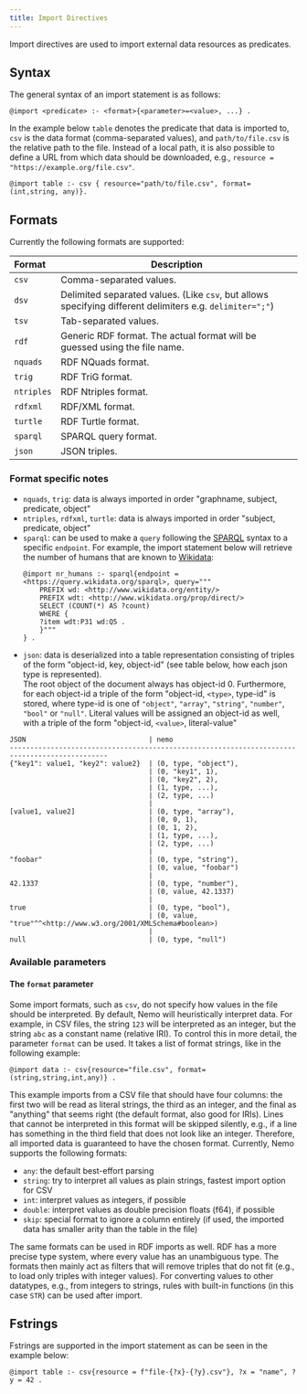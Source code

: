 ```yaml
---
title: Import Directives
---
```



Import directives are used to import external data resources as predicates.

## Syntax
The general syntax of an import statement is as follows:
```
@import <predicate> :- <format>{<parameter>=<value>, ...} .
```
In the example below `table` denotes the predicate that data is imported to, `csv` is the data format (comma-separated values),
and `path/to/file.csv` is the relative path to the file. Instead of a local path, it is also possible to define a URL from
which data should be downloaded, e.g., `resource = "https://example.org/file.csv"`.

```
@import table :- csv { resource="path/to/file.csv", format=(int,string, any)}.
```


## Formats

Currently the following formats are supported:

| <span class="pe-8">Format</span> | Description |
|:-------|-------------|
| `csv`  | Comma-separated values. |
| `dsv`  | Delimited separated values. (Like `csv`, but allows specifying different delimiters e.g. `delimiter=";"`) |
| `tsv` | Tab-separated values. |
| `rdf` | Generic RDF format. The actual format will be guessed using the file name. |
| `nquads` | RDF NQuads format. |
| `trig` | RDF TriG format. |
| `ntriples` | RDF Ntriples format.|
| `rdfxml` | RDF/XML format. |
| `turtle` | RDF Turtle format. |
| `sparql` | SPARQL query format. |
| `json` | JSON triples. |
### Format specific notes
- `nquads`, `trig`: data is always imported in order "graphname, subject, predicate, object"
- `ntriples`, `rdfxml`, `turtle`: data is always imported in order "subject, predicate, object"
- `sparql`: can be used to make a `query` following the [SPARQL](https://www.w3.org/TR/sparql11-query/) syntax to a specific `endpoint`.  For example, the import statement below will retrieve the number of humans that are known to [Wikidata](https://www.wikidata.org/wiki/Wikidata:Main_Page):
    ```
    @import nr_humans :- sparql{endpoint = <https://query.wikidata.org/sparql>, query="""
        PREFIX wd: <http://www.wikidata.org/entity/>
        PREFIX wdt: <http://www.wikidata.org/prop/direct/>
        SELECT (COUNT(*) AS ?count)
        WHERE {
        ?item wdt:P31 wd:Q5 .
        }"""
    } .
    ```
- `json`: data is deserialized into a table representation consisting of triples of the form "object-id, key, object-id"
 (see table below, how each json type is represented).   
 The root object of the document always has object-id 0. Furthermore, for each object-id a triple of the form "object-id, `<type>`, type-id" is stored, where type-id is one of `"object"`, `"array"`, `"string"`, `"number"`, `"bool"` or `"null"`. Literal values will be assigned an object-id as well, with a triple of the form "object-id, `<value>`, literal-value"

```
JSON                              | nemo
----------------------------------------------------------------------------------------------
{"key1": value1, "key2": value2}  | (0, type, "object"),
                                  | (0, "key1", 1),
                                  | (0, "key2", 2),
                                  | (1, type, ...),
                                  | (2, type, ...)
                                  |
[value1, value2]                  | (0, type, "array"),
                                  | (0, 0, 1),
                                  | (0, 1, 2),
                                  | (1, type, ...),
                                  | (2, type, ...)
                                  |
"foobar"                          | (0, type, "string"),
                                  | (0, value, "foobar")
                                  |
42.1337                           | (0, type, "number"),
                                  | (0, value, 42.1337)
                                  |
true                              | (0, type, "bool"),
                                  | (0, value, "true"^^<http://www.w3.org/2001/XMLSchema#boolean>)
                                  |
null                              | (0, type, "null")
```

### Available parameters



#### The `format` parameter

Some import formats, such as `csv`, do not specify how values in the file should be interpreted. By default, Nemo will heuristically interpret data.
For example, in CSV files, the string `123` will be interpreted as an integer, but the string `abc` as a constant name (relative IRI). 
To control this in more detail, the parameter `format` can be used. It takes a list of format strings, like in the following example:

```
@import data :- csv{resource="file.csv", format=(string,string,int,any)} .
```

This example imports from a CSV file that should have four columns: the first two will be read as literal strings, the third as an integer, and the final as "anything" that seems right (the default format, also good for IRIs). Lines that cannot be interpreted in this format will be skipped silently, e.g., if a line has something in the third field that does not look like an integer. Therefore, all imported data is guaranteed to have the chosen format. Currently, Nemo supports the following formats:

- `any`: the default best-effort parsing
- `string`: try to interpret all values as plain strings, fastest import option for CSV
- `int`: interpret values as integers, if possible
- `double`: interpret values as double precision floats (f64), if possible
- `skip`: special format to ignore a column entirely (if used, the imported data has smaller arity than the table in the file)

The same formats can be used in RDF imports as well. RDF has a more precise type system, where every value has an unambiguous type. The formats then mainly act as filters that will remove triples that do not fit (e.g., to load only triples with integer values). For converting values to other datatypes, e.g., from integers to strings, rules with built-in functions (in this case `STR`) can be used after import.

## Fstrings
Fstrings are supported in the import statement as can be seen in the example below:
```
@import table :- csv{resource = f"file-{?x}-{?y}.csv"}, ?x = "name", ?y = 42 .
```